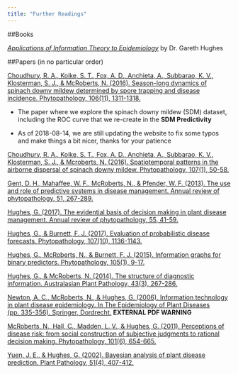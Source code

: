---
title: "Further Readings"
---


##Books 

[*Applications of Information Theory to Epidemiology*](https://apsjournals.apsnet.org/doi/book/10.1094/9780890544877) by Dr. Gareth Hughes 


##Papers (in no particular order)

[Choudhury, R. A., Koike, S. T., Fox, A. D., Anchieta, A., Subbarao, K. V., Klosterman, S. J., & McRoberts, N. (2016). Season-long dynamics of spinach downy mildew determined by spore trapping and disease incidence. Phytopathology, 106(11), 1311-1318.](https://apsjournals.apsnet.org/doi/abs/10.1094/PHYTO-12-15-0333-R) 

* The paper where we explore the spinach downy mildew (SDM) dataset, including the ROC curve that we re-create in the **SDM Predictivity**

* As of 2018-08-14, we are still updating the website to fix some typos and make things a bit nicer, thanks for your patience

[Choudhury, R. A., Koike, S. T., Fox, A. D., Anchieta, A., Subbarao, K. V., Klosterman, S. J., & Mcroberts, N. (2016). Spatiotemporal patterns in the airborne dispersal of spinach downy mildew. Phytopathology, 107(1), 50-58.](https://apsjournals.apsnet.org/doi/abs/10.1094/PHYTO-04-16-0162-R) 

[Gent, D. H., Mahaffee, W. F., McRoberts, N., & Pfender, W. F. (2013). The use and role of predictive systems in disease management. Annual review of phytopathology, 51, 267-289.](https://www.annualreviews.org/doi/abs/10.1146/annurev-phyto-082712-102356)

[Hughes, G. (2017). The evidential basis of decision making in plant disease management. Annual review of phytopathology, 55, 41-59.](https://www.annualreviews.org/doi/abs/10.1146/annurev-phyto-080516-035342)

[Hughes, G., & Burnett, F. J. (2017). Evaluation of probabilistic disease forecasts. Phytopathology, 107(10), 1136-1143.](https://apsjournals.apsnet.org/doi/abs/10.1094/PHYTO-01-17-0023-FI)

[Hughes, G., McRoberts, N., & Burnett, F. J. (2015). Information graphs for binary predictors. Phytopathology, 105(1), 9-17.](https://apsjournals.apsnet.org/doi/abs/10.1094/PHYTO-02-14-0044-R)

[Hughes, G., & McRoberts, N. (2014). The structure of diagnostic information. Australasian Plant Pathology, 43(3), 267-286.](https://link.springer.com/article/10.1007/s13313-013-0267-2)

[Newton, A. C., McRoberts, N., & Hughes, G. (2006). Information technology in plant disease epidemiology. In The Epidemiology of Plant Diseases (pp. 335-356). Springer, Dordrecht.](https://link.springer.com/content/pdf/10.1007/1-4020-4581-6_12.pdf) **EXTERNAL PDF WARNING**

[McRoberts, N., Hall, C., Madden, L. V., & Hughes, G. (2011). Perceptions of disease risk: from social construction of subjective judgments to rational decision making. Phytopathology, 101(6), 654-665.](https://apsjournals.apsnet.org/doi/abs/10.1094/PHYTO-04-10-0126)

[Yuen, J. E., & Hughes, G. (2002). Bayesian analysis of plant disease prediction. Plant Pathology, 51(4), 407-412.](https://onlinelibrary.wiley.com/doi/abs/10.1046/j.0032-0862.2002.00741.x)